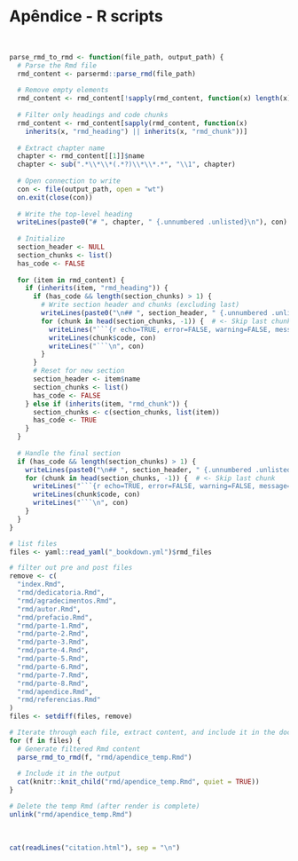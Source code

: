 # **Apêndice - R scripts** {#apendice .unnumbered}

<br>

```r
parse_rmd_to_rmd <- function(file_path, output_path) {
  # Parse the Rmd file
  rmd_content <- parsermd::parse_rmd(file_path)
  
  # Remove empty elements
  rmd_content <- rmd_content[!sapply(rmd_content, function(x) length(x) == 0)]
  
  # Filter only headings and code chunks
  rmd_content <- rmd_content[sapply(rmd_content, function(x)
    inherits(x, "rmd_heading") || inherits(x, "rmd_chunk"))]
  
  # Extract chapter name
  chapter <- rmd_content[[1]]$name
  chapter <- sub(".*\\*\\*(.*?)\\*\\*.*", "\\1", chapter)
  
  # Open connection to write
  con <- file(output_path, open = "wt")
  on.exit(close(con))
  
  # Write the top-level heading
  writeLines(paste0("# ", chapter, " {.unnumbered .unlisted}\n"), con)
  
  # Initialize
  section_header <- NULL
  section_chunks <- list()
  has_code <- FALSE
  
  for (item in rmd_content) {
    if (inherits(item, "rmd_heading")) {
      if (has_code && length(section_chunks) > 1) {
        # Write section header and chunks (excluding last)
        writeLines(paste0("\n## ", section_header, " {.unnumbered .unlisted}\n"), con)
        for (chunk in head(section_chunks, -1)) {  # <- Skip last chunk
          writeLines("```{r echo=TRUE, error=FALSE, warning=FALSE, message=FALSE, results=FALSE, eval=FALSE, tidy = 'styler', tidy.opts = list(strict=FALSE)}", con)
          writeLines(chunk$code, con)
          writeLines("```\n", con)
        }
      }
      # Reset for new section
      section_header <- item$name
      section_chunks <- list()
      has_code <- FALSE
    } else if (inherits(item, "rmd_chunk")) {
      section_chunks <- c(section_chunks, list(item))
      has_code <- TRUE
    }
  }
  
  # Handle the final section
  if (has_code && length(section_chunks) > 1) {
    writeLines(paste0("\n## ", section_header, " {.unnumbered .unlisted}\n"), con)
    for (chunk in head(section_chunks, -1)) {  # <- Skip last chunk
      writeLines("```{r echo=TRUE, error=FALSE, warning=FALSE, message=FALSE, results=FALSE, eval=FALSE, tidy = 'styler', tidy.opts = list(strict=FALSE)}", con)
      writeLines(chunk$code, con)
      writeLines("```\n", con)
    }
  }
}

# list files
files <- yaml::read_yaml("_bookdown.yml")$rmd_files

# filter out pre and post files
remove <- c(
  "index.Rmd",
  "rmd/dedicatoria.Rmd",
  "rmd/agradecimentos.Rmd",
  "rmd/autor.Rmd",
  "rmd/prefacio.Rmd",
  "rmd/parte-1.Rmd",
  "rmd/parte-2.Rmd",
  "rmd/parte-3.Rmd",
  "rmd/parte-4.Rmd",
  "rmd/parte-5.Rmd",
  "rmd/parte-6.Rmd",
  "rmd/parte-7.Rmd",
  "rmd/parte-8.Rmd",
  "rmd/apendice.Rmd",
  "rmd/referencias.Rmd"
)
files <- setdiff(files, remove)

# Iterate through each file, extract content, and include it in the document
for (f in files) {
  # Generate filtered Rmd content
  parse_rmd_to_rmd(f, "rmd/apendice_temp.Rmd")
  
  # Include it in the output
  cat(knitr::knit_child("rmd/apendice_temp.Rmd", quiet = TRUE))
}

# Delete the temp Rmd (after render is complete)
unlink("rmd/apendice_temp.Rmd")
```

<br>

```r
cat(readLines("citation.html"), sep = "\n")
```

<br>
